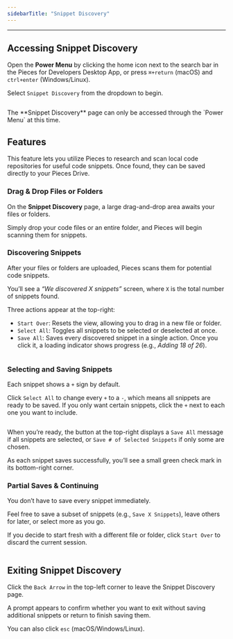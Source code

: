 ```yaml
---
sidebarTitle: "Snippet Discovery"
---
```


---

## Accessing Snippet Discovery

Open the **Power Menu** by clicking the home icon next to the search bar in the Pieces for Developers Desktop App, or press `⌘+return` (macOS) and `ctrl+enter` (Windows/Linux).

Select `Snippet Discovery` from the dropdown to begin.

<img
  className="mx-auto"
/>

<info>
  The **Snippet Discovery** page can only be accessed through the `Power Menu` at this time.
</info>

## Features

This feature lets you utilize Pieces to research and scan local code repositories for useful code snippets. Once found, they can be saved directly to your Pieces Drive.

### Drag & Drop Files or Folders

On the **Snippet Discovery** page, a large drag-and-drop area awaits your files or folders.

Simply drop your code files or an entire folder, and Pieces will begin scanning them for snippets.

### Discovering Snippets

After your files or folders are uploaded, Pieces scans them for potential code snippets.

You’ll see a _“We discovered X snippets”_ screen, where `X` is the total number of snippets found.

Three actions appear at the top-right:

- `Start Over`: Resets the view, allowing you to drag in a new file or folder.
- `Select All`: Toggles all snippets to be selected or deselected at once.
- `Save All`: Saves every discovered snippet in a single action. Once you click it, a loading indicator shows progress (e.g., _Adding 18 of 26_).

<img
  className="mx-auto"
/>

### Selecting and Saving Snippets

Each snippet shows a `+` sign by default.

Click `Select All` to change every `+` to a `-`, which means all snippets are ready to be saved. If you only want certain snippets, click the `+` next to each one you want to include.

<img
  className="mx-auto"
/>

When you’re ready, the button at the top-right displays a `Save All` message if all snippets are selected, or `Save # of Selected Snippets` if only some are chosen.

As each snippet saves successfully, you’ll see a small green check mark in its bottom-right corner.

### Partial Saves & Continuing

You don’t have to save every snippet immediately.

Feel free to save a subset of snippets (e.g., `Save X Snippets`), leave others for later, or select more as you go.

If you decide to start fresh with a different file or folder, click `Start Over` to discard the current session.

<img
  className="mx-auto"
/>

## Exiting Snippet Discovery

Click the `Back Arrow` in the top-left corner to leave the Snippet Discovery page.

A prompt appears to confirm whether you want to exit without saving additional snippets or return to finish saving them.

You can also click `esc` (macOS/Windows/Linux).